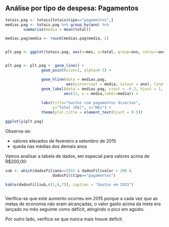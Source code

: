 


## Análise por tipo de despesa: Pagamentos

```r
totais.pag <- totais[totais$tipo=="pagamentos",]
medias.pag <- totais.pag %>% group_by(ano) %>%
        summarise(media = mean(total))

medias.pag$media <- round(medias.pag$media, 2)


plt.pag <- ggplot(totais.pag, aes(x=mes, y=total, group=ano, colour=ano))


plt.pag <- plt.pag +  geom_line() +
                geom_point(size=1, alpha=0.5) +

                geom_hline(data = medias.pag, 
                           aes(yintercept = media, colour = ano), linetype=2) +
                geom_label(data = medias.pag, vjust = -0.2, hjust = 1,
                          aes(12, y = media,label=media)) +
                
                labs(title="Gastos com pagamentos diversos", 
                     y="Total (R$)", x="Mês") +
                theme(plot.title = element_text(hjust = 0.5))

ggplotly(plt.pag)
```

Observa-se:

- valores elevados de fevereiro a setembro de 2015
- queda nas médias dos demais anos

Vamos analisar a tabela de dados, em especial para valores acima de R$200,00:


```r

sub <- which(dadosFil$ano==2015 & dadosFil$valor > 200 & 
                     dadosFil$tipo=="pagamentos")

kable(dadosFil[sub,c(1,6,7)], caption = "Gastos em 2015")



```

Verifica-se que este aumento ocorreu em 2015 porque a cada vez que as metas de economia não eram alcançadas, o valor gasto acima da meta era lançado no mês seguinte como déficit, atingindo o pico em agosto. 

Por outro lado, verifica-se que nunca mais houve deficit. 



